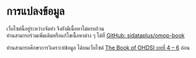 # การแปลงข้อมูล

:::{.callout-warning}
เว็บไซต์นี้อยู่ระหว่างจัดทำ จึงยังมีเนื้อหาไม่ครบถ้วน   
ท่านสามารถร่วมเพิ่มเติมหรือแก้ไขเนื้อหาต่าง ๆ ได้ที่ [GitHub: sidataplus/omop-book](https://github.com/sidataplus/omop-book) 
:::

:::{.callout-tip}
ท่านสามารถศึกษาการวิเคราะห์ข้อมูล ได้บนเว็บไซต์ [The Book of OHDSI บทที่ 4 – 6](https://ohdsi.github.io/TheBookOfOhdsi/CommonDataModel.html) ก่อน
:::